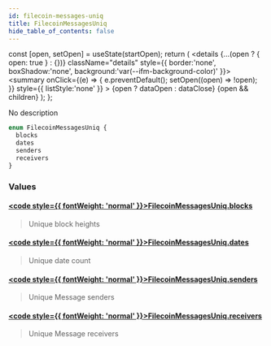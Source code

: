 ```yaml
---
id: filecoin-messages-uniq
title: FilecoinMessagesUniq
hide_table_of_contents: false
---
```







  const [open, setOpen] = useState(startOpen);
  return (
    <details {...(open ? { open: true } : {})} className="details" style={{ border:'none', boxShadow:'none', background:'var(--ifm-background-color)' }}>
      <summary
        onClick={(e) => {
          e.preventDefault();
          setOpen((open) => !open);
        }}
        style={{ listStyle:'none' }}
      >
      {open ? dataOpen : dataClose}
      </summary>
      {open && children}
    </details>
  );
};








No description


```graphql
enum FilecoinMessagesUniq {
  blocks
  dates
  senders
  receivers
}
```




### Values

#### [<code style={{ fontWeight: 'normal' }}>FilecoinMessagesUniq.<b>blocks</b></code>](#)  
> 
> 
> Unique block heights
> 

#### [<code style={{ fontWeight: 'normal' }}>FilecoinMessagesUniq.<b>dates</b></code>](#)  
> 
> 
> Unique date count
> 

#### [<code style={{ fontWeight: 'normal' }}>FilecoinMessagesUniq.<b>senders</b></code>](#)  
> 
> 
> Unique Message senders
> 

#### [<code style={{ fontWeight: 'normal' }}>FilecoinMessagesUniq.<b>receivers</b></code>](#)  
> 
> 
> Unique Message receivers
> 



